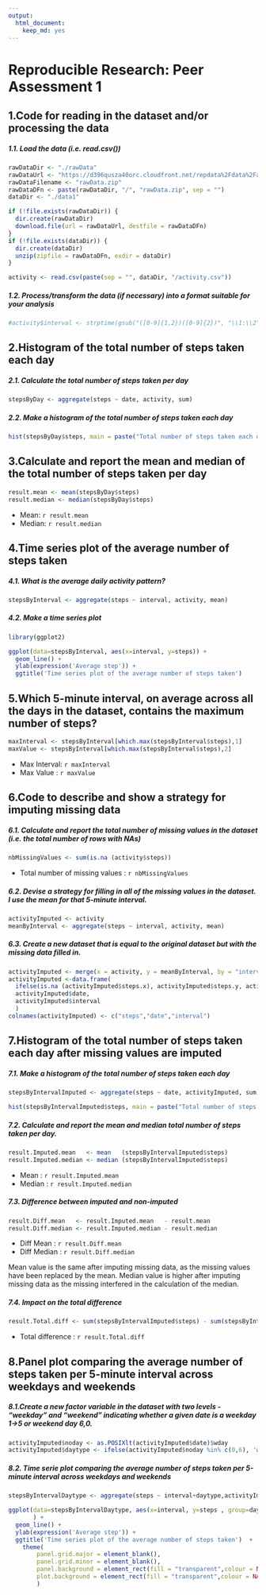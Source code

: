```yaml
---
output: 
  html_document: 
    keep_md: yes
---
```

# Reproducible Research: Peer Assessment 1

## 1.Code for reading in the dataset and/or processing the data

##### 1.1. Load the data (i.e. read.csv())

```r

rawDataDir <- "./rawData"
rawDataUrl <- "https://d396qusza40orc.cloudfront.net/repdata%2Fdata%2Factivity.zip"
rawDataFilename <- "rawData.zip"
rawDataDFn <- paste(rawDataDir, "/", "rawData.zip", sep = "")
dataDir <- "./data1"

if (!file.exists(rawDataDir)) {
  dir.create(rawDataDir)
  download.file(url = rawDataUrl, destfile = rawDataDFn)
}
if (!file.exists(dataDir)) {
  dir.create(dataDir)
  unzip(zipfile = rawDataDFn, exdir = dataDir)
}

activity <- read.csv(paste(sep = "", dataDir, "/activity.csv"))

```


##### 1.2. Process/transform the data (if necessary) into a format suitable for your analysis

```r
#activity$interval <- strptime(gsub("([0-9]{1,2})([0-9]{2})", "\\1:\\2", activity$interval), format='%H:%M')
```

## 2.Histogram of the total number of steps taken each day


##### 2.1. Calculate the total number of steps taken per day
```r
stepsByDay <- aggregate(steps ~ date, activity, sum)
```

##### 2.2. Make a histogram of the total number of steps taken each day


```r

hist(stepsByDay$steps, main = paste("Total number of steps taken each day"), col="blue", xlab="Number of Steps")

```

## 3.Calculate and report the mean and median of the total number of steps taken per day

```r
result.mean <- mean(stepsByDay$steps)
result.median <- median(stepsByDay$steps)
```

* Mean: `r result.mean`
* Median:  `r result.median`

## 4.Time series plot of the average number of steps taken

##### 4.1. What is the average daily activity pattern?


```r
stepsByInterval <- aggregate(steps ~ interval, activity, mean)
```

##### 4.2.  Make a time series plot

```r

library(ggplot2)

ggplot(data=stepsByInterval, aes(x=interval, y=steps)) +
  geom_line() +
  ylab(expression('Average step')) +
  ggtitle('Time series plot of the average number of steps taken')  


```


## 5.Which 5-minute interval, on average across all the days in the dataset, contains the maximum number of steps?

```r
maxInterval <- stepsByInterval[which.max(stepsByInterval$steps),1]
maxValue <- stepsByInterval[which.max(stepsByInterval$steps),2]
```

* Max Interval: `r maxInterval`
* Max Value   :  `r maxValue`

## 6.Code to describe and show a strategy for imputing missing data

##### 6.1. Calculate and report the total number of missing values in the dataset (i.e. the total number of rows with NAs)

```r
nbMissingValues <- sum(is.na (activity$steps)) 
```

* Total number of missing values   :  `r nbMissingValues`

##### 6.2. Devise a strategy for filling in all of the missing values in the dataset. I use the mean for  that 5-minute interval.

```r
activityImputed <- activity
meanByInterval <- aggregate(steps ~ interval, activity, mean)
```

##### 6.3. Create a new dataset that is equal to the original dataset but with the missing data filled in.

```r
activityImputed <- merge(x = activity, y = meanByInterval, by = "interval", all.x = TRUE)
activityImputed <-data.frame(
  ifelse(is.na (activityImputed$steps.x), activityImputed$steps.y, activityImputed$steps.x) ,
  activityImputed$date,
  activityImputed$interval
  )
colnames(activityImputed) <- c("steps","date","interval")

```

## 7.Histogram of the total number of steps taken each day after missing values are imputed

##### 7.1. Make a histogram of the total number of steps taken each day 

```r


stepsByIntervalImputed <- aggregate(steps ~ date, activityImputed, sum)

hist(stepsByIntervalImputed$steps, main = paste("Total number of steps taken each day"), col="blue", xlab="Number of Steps")

```


##### 7.2. Calculate and report the mean and median total number of steps taken per day. 

```r
result.Imputed.mean   <- mean   (stepsByIntervalImputed$steps)
result.Imputed.median <- median (stepsByIntervalImputed$steps)
```

* Mean              :  `r result.Imputed.mean`
* Median            :  `r result.Imputed.median`


##### 7.3. Difference between imputed and non-imputed

```r
result.Diff.mean   <- result.Imputed.mean   - result.mean
result.Diff.median <- result.Imputed.median - result.median
```

* Diff Mean         :  `r result.Diff.mean`
* Diff Median       :  `r result.Diff.median`

Mean value is the same after imputing missing data, as the missing values have been replaced by the mean.
Median value is higher after imputing missing data as the missing interfered in the calculation of the median.

##### 7.4. Impact on the total difference

```r
result.Total.diff <- sum(stepsByIntervalImputed$steps) - sum(stepsByInterval$steps)
```

* Total difference  :  `r result.Total.diff`

## 8.Panel plot comparing the average number of steps taken per 5-minute interval across weekdays and weekends

##### 8.1.Create a new factor variable in the dataset with two levels - "weekday" and "weekend" indicating whether a given date is a weekday 1->5 or weekend day 6,0.

```r
activityImputed$noday <- as.POSIXlt(activityImputed$date)$wday
activityImputed$daytype <- ifelse(activityImputed$noday %in% c(0,6), 'weekend', 'weekday')
```

##### 8.2. Time serie plot comparing the average number of steps taken per 5-minute interval across weekdays and weekends


```r

stepsByIntervalDaytype <- aggregate(steps ~ interval+daytype,activityImputed, mean)

ggplot(data=stepsByIntervalDaytype, aes(x=interval, y=steps , group=daytype, colour=daytype   )
       ) +
  geom_line() +
  ylab(expression('Average step')) +
  ggtitle('Time series plot of the average number of steps taken')  +
    theme(
        panel.grid.major = element_blank(), 
        panel.grid.minor = element_blank(),
        panel.background = element_rect(fill = "transparent",colour = NA),
        plot.background = element_rect(fill = "transparent",colour = NA)
        )


```




